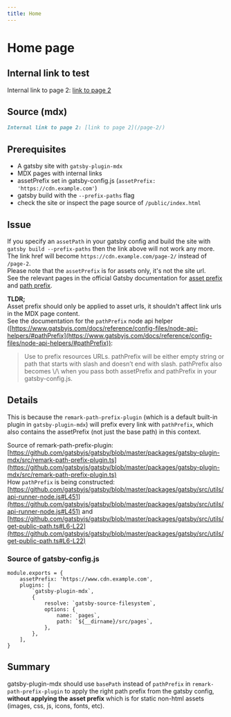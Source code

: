```yaml
---
title: Home
---
```


# Home page

## Internal link to test
Internal link to page 2: [link to page 2](/page-2/)

## Source (mdx)
```md
Internal link to page 2: [link to page 2](/page-2/)
```

## Prerequisites

- A gatsby site with `gatsby-plugin-mdx`
- MDX pages with internal links
- assetPrefix set in gatsby-config.js (`assetPrefix: 'https://cdn.example.com'`)
- gatsby build with the `--prefix-paths` flag
- check the site or inspect the page source of `/public/index.html`

## Issue

If you specify an `assetPath` in your gatsby config and build the site with `gatsby build --prefix-paths` then the link above will not work any more.  
The link href will become `https://cdn.example.com/page-2/` instead of `/page-2`.  
Please note that the `assetPrefix` is for assets only, it's not the site url.  
See the relevant pages in the official Gatsby documentation for [asset prefix](https://www.gatsbyjs.com/docs/how-to/previews-deploys-hosting/asset-prefix/) and [path prefix](https://www.gatsbyjs.com/docs/how-to/previews-deploys-hosting/path-prefix/).

**TLDR;**  
Asset prefix should only be applied to asset urls, it shouldn't affect link urls in the MDX page content.  
See the documentation for the `pathPrefix` node api helper ([https://www.gatsbyjs.com/docs/reference/config-files/node-api-helpers/#pathPrefix](https://www.gatsbyjs.com/docs/reference/config-files/node-api-helpers/#pathPrefix)):
<blockquote>Use to prefix resources URLs. pathPrefix will be either empty string or path that starts with slash and doesn’t end with slash. pathPrefix also becomes \<assetPrefix>/\<pathPrefix> when you pass both assetPrefix and pathPrefix in your gatsby-config.js.</blockquote>

## Details

This is because the `remark-path-prefix-plugin` (which is a default built-in plugin in `gatsby-plugin-mdx`) will prefix every link with `pathPrefix`, which also contains the assetPrefix (not just the base path) in this context.


Source of remark-path-prefix-plugin: [https://github.com/gatsbyjs/gatsby/blob/master/packages/gatsby-plugin-mdx/src/remark-path-prefix-plugin.ts](https://github.com/gatsbyjs/gatsby/blob/master/packages/gatsby-plugin-mdx/src/remark-path-prefix-plugin.ts)  
How `pathPrefix` is being constructed: [https://github.com/gatsbyjs/gatsby/blob/master/packages/gatsby/src/utils/api-runner-node.js#L451](https://github.com/gatsbyjs/gatsby/blob/master/packages/gatsby/src/utils/api-runner-node.js#L451) and [https://github.com/gatsbyjs/gatsby/blob/master/packages/gatsby/src/utils/get-public-path.ts#L6-L22](https://github.com/gatsbyjs/gatsby/blob/master/packages/gatsby/src/utils/get-public-path.ts#L6-L22)

### Source of gatsby-config.js

```
module.exports = {
    assetPrefix: 'https://www.cdn.example.com',
    plugins: [
        `gatsby-plugin-mdx`,
        {
            resolve: `gatsby-source-filesystem`,
            options: {
                name: `pages`,
                path: `${__dirname}/src/pages`,
            },
        },
    ],
}
```


## Summary

gatsby-plugin-mdx should use `basePath` instead of `pathPrefix` in `remark-path-prefix-plugin` to apply the right path prefix from the gatsby config, **without applying the asset prefix** which is for static non-html assets (images, css, js, icons, fonts, etc).

